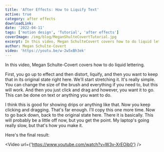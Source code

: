 ```yaml
---
title: 'After Effects: How to Liquify Text'
active: true
category: after effects
downloadLink:
date: '2022-04-11'
tags: ['motion design', 'Tutorial', 'after effects']
coverImage: /img/blog/MeganShulteCovertTutorial.jpg
excerpt: In this video, Megan SchulteCovert covers how to do liquid lettering.
author: Megan Schulte-Covert
video: 'https://youtu.be/w-2w5xBh3ek'
---
```


In this video, Megan Schulte-Covert covers how to do liquid lettering.

First, you go up to effect and then distort, liquify, and then you want to keep that in its original state right here. We'll start stretching it. It's really simple. You can change the size of the brush and everything if you need to, but this will work. And then you just click and drag and however, you want it to go. This can be done on text or anything you want to do.

I think this is good for showing drips or anything like that. Now you keep clicking and dragging. That's far enough. I'll copy this one more time. Now to go back down, back to the original state here. There it is basically. This will probably be a little off now, but you get the point. My laptop's going really slow, but that's how you make it.

Here's the final result:

<Video url={'https://www.youtube.com/watch?v=W3v-XrEOib0'} />
